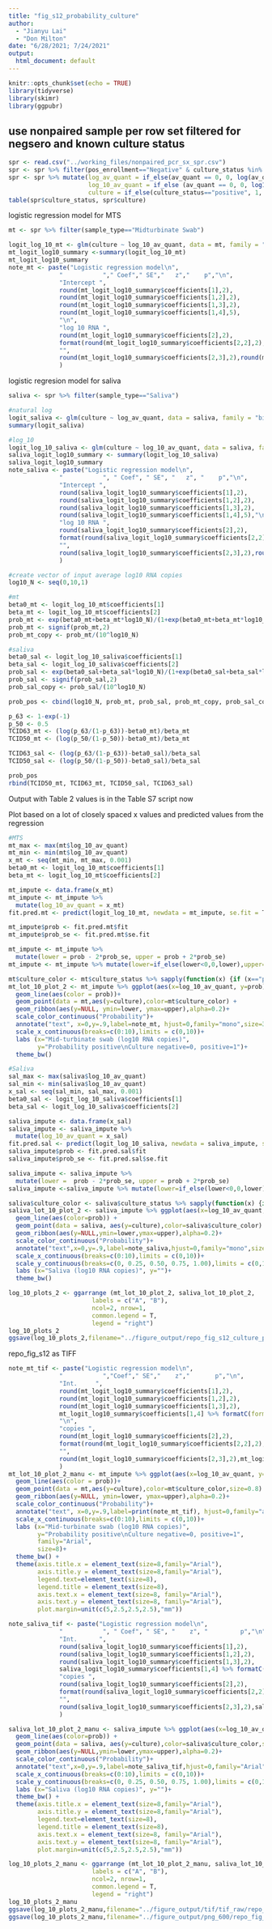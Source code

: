 ```yaml
---
title: "fig_s12_probability_culture"
author: 
  - "Jianyu Lai"
  - "Don Milton"
date: "6/28/2021; 7/24/2021"
output:
  html_document: default
---
```

```r
knitr::opts_chunk$set(echo = TRUE)
library(tidyverse)
library(skimr)
library(ggpubr)
```

## use nonpaired sample per row set filtered for negsero and known culture status
```r
spr <- read.csv("../working_files/nonpaired_pcr_sx_spr.csv")
spr <- spr %>% filter(pos_enrollment=="Negative" & culture_status %in% c("positive", "negative"))
spr <- spr %>% mutate(log_av_quant = if_else(av_quant == 0, 0, log(av_quant)),
                      log_10_av_quant = if_else (av_quant == 0, 0, log10(av_quant)),
                      culture = if_else(culture_status=="positive", 1, 0))
table(spr$culture_status, spr$culture)
```
logistic regression model for MTS
```r
mt <- spr %>% filter(sample_type=="Midturbinate Swab")

logit_log_10_mt <- glm(culture ~ log_10_av_quant, data = mt, family = "binomial")
mt_logit_log10_summary <-summary(logit_log_10_mt)
mt_logit_log10_summary
note_mt <- paste("Logistic regression model\n",
              "           "," Coef"," SE","   z","    p","\n",
              "Intercept ", 
              round(mt_logit_log10_summary$coefficients[1],2),
              round(mt_logit_log10_summary$coefficients[1,2],2),
              round(mt_logit_log10_summary$coefficients[1,3],2),
              round(mt_logit_log10_summary$coefficients[1,4],5),
              "\n",
              "log 10 RNA ", 
              round(mt_logit_log10_summary$coefficients[2],2),
              format(round(mt_logit_log10_summary$coefficients[2,2],2),nsmall=2),
              "",
              round(mt_logit_log10_summary$coefficients[2,3],2),round(mt_logit_log10_summary$coefficients[2,4],5)
              )

```
logistic regresion model for saliva
```r
saliva <- spr %>% filter(sample_type=="Saliva")

#natural log
logit_saliva <- glm(culture ~ log_av_quant, data = saliva, family = "binomial")
summary(logit_saliva)

#log_10
logit_log_10_saliva <- glm(culture ~ log_10_av_quant, data = saliva, family = "binomial")
saliva_logit_log10_summary <- summary(logit_log_10_saliva)
saliva_logit_log10_summary
note_saliva <- paste("Logistic regression model\n",
              "           ", " Coef", " SE", "   z", "    p","\n",
              "Intercept ", 
              round(saliva_logit_log10_summary$coefficients[1],2),
              round(saliva_logit_log10_summary$coefficients[1,2],2),
              round(saliva_logit_log10_summary$coefficients[1,3],2),
              round(saliva_logit_log10_summary$coefficients[1,4],5),"\n",
              "log 10 RNA ",
              round(saliva_logit_log10_summary$coefficients[2],2),
              format(round(saliva_logit_log10_summary$coefficients[2,2],2),nsmall=2),
              "",
              round(saliva_logit_log10_summary$coefficients[2,3],2),round(saliva_logit_log10_summary$coefficients[2,4],5)
              )
```

```r
#create vector of input average log10 RNA copies
log10_N <- seq(0,10,1)

#mt
beta0_mt <- logit_log_10_mt$coefficients[1]
beta_mt <- logit_log_10_mt$coefficients[2]
prob_mt <- exp(beta0_mt+beta_mt*log10_N)/(1+exp(beta0_mt+beta_mt*log10_N))
prob_mt <- signif(prob_mt,2)
prob_mt_copy <- prob_mt/(10^log10_N)

#saliva
beta0_sal <- logit_log_10_saliva$coefficients[1]
beta_sal <- logit_log_10_saliva$coefficients[2]
prob_sal <- exp(beta0_sal+beta_sal*log10_N)/(1+exp(beta0_sal+beta_sal*log10_N))
prob_sal <- signif(prob_sal,2)
prob_sal_copy <- prob_sal/(10^log10_N)

prob_pos <- cbind(log10_N, prob_mt, prob_sal, prob_mt_copy, prob_sal_copy)

p_63 <- 1-exp(-1)
p_50 <- 0.5
TCID63_mt <- (log(p_63/(1-p_63))-beta0_mt)/beta_mt
TCID50_mt <- (log(p_50/(1-p_50))-beta0_mt)/beta_mt

TCID63_sal <- (log(p_63/(1-p_63))-beta0_sal)/beta_sal
TCID50_sal <- (log(p_50/(1-p_50))-beta0_sal)/beta_sal

prob_pos
rbind(TCID50_mt, TCID63_mt, TCID50_sal, TCID63_sal)
```
Output with Table 2 values is in the Table S7 script now

Plot based on a lot of closely spaced x values and predicted values from the regression
```r
#MTS
mt_max <- max(mt$log_10_av_quant)
mt_min <- min(mt$log_10_av_quant)
x_mt <- seq(mt_min, mt_max, 0.001)
beta0_mt <- logit_log_10_mt$coefficients[1]
beta_mt <- logit_log_10_mt$coefficients[2]

mt_impute <- data.frame(x_mt)
mt_impute <- mt_impute %>% 
  mutate(log_10_av_quant = x_mt)
fit.pred.mt <- predict(logit_log_10_mt, newdata = mt_impute, se.fit = T,type = "response")

mt_impute$prob <- fit.pred.mt$fit
mt_impute$prob_se <- fit.pred.mt$se.fit

mt_impute <- mt_impute %>% 
  mutate(lower = prob - 2*prob_se, upper = prob + 2*prob_se)
mt_impute <- mt_impute %>% mutate(lower=if_else(lower<0,0,lower),upper=if_else(upper>1,1,upper))

mt$culture_color <- mt$culture_status %>% sapply(function(x) {if (x=="positive") {"red"} else {"black"}})
mt_lot_10_plot_2 <- mt_impute %>% ggplot(aes(x=log_10_av_quant, y=prob))+
  geom_line(aes(color = prob))+
  geom_point(data = mt,aes(y=culture),color=mt$culture_color) +
  geom_ribbon(aes(y=NULL, ymin=lower, ymax=upper),alpha=0.2)+
  scale_color_continuous("Probability")+
  annotate("text", x=0,y=.9,label=note_mt, hjust=0,family="mono",size=3)+
  scale_x_continuous(breaks=c(0:10),limits = c(0,10))+
  labs (x="Mid-turbinate swab (log10 RNA copies)", 
        y="Probability positive\nCulture negative=0, positive=1")+
  theme_bw()

#Saliva
sal_max <- max(saliva$log_10_av_quant)
sal_min <- min(saliva$log_10_av_quant)
x_sal <- seq(sal_min, sal_max, 0.001)
beta0_sal <- logit_log_10_saliva$coefficients[1]
beta_sal <- logit_log_10_saliva$coefficients[2]

saliva_impute <- data.frame(x_sal)
saliva_impute <- saliva_impute %>% 
  mutate(log_10_av_quant = x_sal)
fit.pred.sal <- predict(logit_log_10_saliva, newdata = saliva_impute, se.fit = T,type = "response")
saliva_impute$prob <- fit.pred.sal$fit
saliva_impute$prob_se <- fit.pred.sal$se.fit

saliva_impute <- saliva_impute %>% 
  mutate(lower =  prob - 2*prob_se, upper = prob + 2*prob_se)
saliva_impute <-saliva_impute %>% mutate(lower=if_else(lower<0,0,lower),upper=if_else(upper>1,1,upper))

saliva$culture_color <- saliva$culture_status %>% sapply(function(x) {if (x=="positive") {"red"} else {"black"}})
saliva_lot_10_plot_2 <- saliva_impute %>% ggplot(aes(x=log_10_av_quant, y=prob))+
  geom_line(aes(color=prob)) +
  geom_point(data = saliva, aes(y=culture),color=saliva$culture_color) +
  geom_ribbon(aes(y=NULL,ymin=lower,ymax=upper),alpha=0.2)+
  scale_color_continuous("Probability")+
  annotate("text",x=0,y=.9,label=note_saliva,hjust=0,family="mono",size=3)+
  scale_x_continuous(breaks=c(0:10),limits = c(0,10))+
  scale_y_continuous(breaks=c(0, 0.25, 0.50, 0.75, 1.00),limits = c(0,1))+
  labs (x="Saliva (log10 RNA copies)", y="")+
  theme_bw()

log_10_plots_2 <- ggarrange (mt_lot_10_plot_2, saliva_lot_10_plot_2,
                       labels = c("A", "B"),
                       ncol=2, nrow=1,
                       common.legend = T,
                       legend = "right")
log_10_plots_2
ggsave(log_10_plots_2,filename="../figure_output/repo_fig_s12_culture_prob_log10RNA.png",device="png",width=11,height=7.77,units="in")
```
repo_fig_s12 as TIFF
```r
note_mt_tif <- paste("Logistic regression model\n",
              "           ","Coef"," SE","    z","       p","\n",
              "Int.     ", 
              round(mt_logit_log10_summary$coefficients[1],2),
              round(mt_logit_log10_summary$coefficients[1,2],2),
              round(mt_logit_log10_summary$coefficients[1,3],2),
              mt_logit_log10_summary$coefficients[1,4] %>% formatC(format="e",digits=1),
              "\n",
              "copies ", 
              round(mt_logit_log10_summary$coefficients[2],2),
              format(round(mt_logit_log10_summary$coefficients[2,2],2),nsmall=2),
              "",
              round(mt_logit_log10_summary$coefficients[2,3],2),mt_logit_log10_summary$coefficients[2,4] %>% formatC(format="e",digits=1)
              )
mt_lot_10_plot_2_manu <- mt_impute %>% ggplot(aes(x=log_10_av_quant, y=prob))+
  geom_line(aes(color = prob))+
  geom_point(data = mt,aes(y=culture),color=mt$culture_color,size=0.8) +
  geom_ribbon(aes(y=NULL, ymin=lower, ymax=upper),alpha=0.2)+
  scale_color_continuous("Probability")+
  annotate("text", x=0,y=.9,label=print(note_mt_tif), hjust=0,family="arial",size=2.8)+
  scale_x_continuous(breaks=c(0:10),limits = c(0,10))+
  labs (x="Mid-turbinate swab (log10 RNA copies)", 
        y="Probability positive\nCulture negative=0, positive=1",
        family="Arial",
        size=8)+
  theme_bw() +
  theme(axis.title.x = element_text(size=8,family="Arial"),
        axis.title.y = element_text(size=8,family="Arial"),
        legend.text=element_text(size=8),
        legend.title = element_text(size=8),
        axis.text.x = element_text(size=8, family="Arial"),
        axis.text.y = element_text(size=8, family="Arial"),
        plot.margin=unit(c(5,2.5,2.5,2.5),"mm"))

note_saliva_tif <- paste("Logistic regression model\n",
              "           ", " Coef", " SE", "    z", "         p","\n",
              "Int.      ", 
              round(saliva_logit_log10_summary$coefficients[1],2),
              round(saliva_logit_log10_summary$coefficients[1,2],2),
              round(saliva_logit_log10_summary$coefficients[1,3],2),
              saliva_logit_log10_summary$coefficients[1,4] %>% formatC(format="e",digits=1),"\n",
              "copies ",
              round(saliva_logit_log10_summary$coefficients[2],2),
              format(round(saliva_logit_log10_summary$coefficients[2,2],2),nsmall=2),
              "",
              round(saliva_logit_log10_summary$coefficients[2,3],2),saliva_logit_log10_summary$coefficients[2,4] %>% formatC(format="e",digits=1)
              )

saliva_lot_10_plot_2_manu <- saliva_impute %>% ggplot(aes(x=log_10_av_quant, y=prob))+
  geom_line(aes(color=prob)) +
  geom_point(data = saliva, aes(y=culture),color=saliva$culture_color,size=0.8) +
  geom_ribbon(aes(y=NULL,ymin=lower,ymax=upper),alpha=0.2)+
  scale_color_continuous("Probability")+
  annotate("text",x=0,y=.9,label=note_saliva_tif,hjust=0,family="Arial",size=2.8)+
  scale_x_continuous(breaks=c(0:10),limits = c(0,10))+
  scale_y_continuous(breaks=c(0, 0.25, 0.50, 0.75, 1.00),limits = c(0,1))+
  labs (x="Saliva (log10 RNA copies)", y="")+
  theme_bw() +
  theme(axis.title.x = element_text(size=8,family="Arial"),
        axis.title.y = element_text(size=8,family="Arial"),
        legend.text=element_text(size=8),
        legend.title = element_text(size=8),
        axis.text.x = element_text(size=8, family="Arial"),
        axis.text.y = element_text(size=8, family="Arial"),
        plot.margin=unit(c(5,2.5,2.5,2.5),"mm"))

log_10_plots_2_manu <- ggarrange (mt_lot_10_plot_2_manu, saliva_lot_10_plot_2_manu,
                       labels = c("A", "B"),
                       ncol=2, nrow=1,
                       common.legend = T,
                       legend = "right")
log_10_plots_2_manu
ggsave(log_10_plots_2_manu,filename="../figure_output/tif/tif_raw/repo_fig_s12_culture_prob_log10RNA.tif",device="tiff",width=7,height=4.94,units="in",dpi=600)
ggsave(log_10_plots_2_manu,filename="../figure_output/png_600/repo_fig_s12_culture_prob_log10RNA_png_600.png",device="png",width=7,height=4.94,units="in",dpi=600)
```
